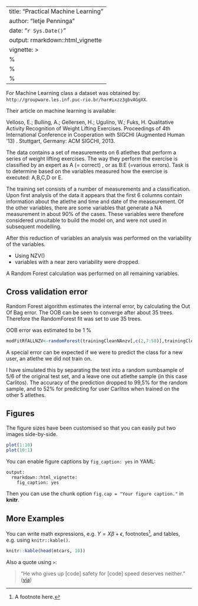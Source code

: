 ```r


```
---
title: "Practical Machine Learning"
author: "Ietje Penninga"
date: "`r Sys.Date()`"
output: rmarkdown::html_vignette
vignette: >
  %\VignetteIndexEntry{Practical Machine Learning}
  %\VignetteEngine{knitr::rmarkdown}
  %\VignetteEncoding{UTF-8}
---

For Machine Learning class a dataset was obtained by:  `http://groupware.les.inf.puc-rio.br/har#ixzz3gbvAGgXX`. 

Their article on machine learning is available: 

Velloso, E.; Bulling, A.; Gellersen, H.; Ugulino, W.; Fuks, H. Qualitative Activity Recognition of Weight Lifting Exercises. Proceedings of 4th International Conference in Cooperation with SIGCHI (Augmented Human '13) . Stuttgart, Germany: ACM SIGCHI, 2013.

The data contains a set of measurements on 6 atlethes that perform a series of weight lifting exercises. The way they perform the exercise is classified by an expert as A (= correct) , or as B:E (=various errors). Task is to determine based on the variables measured how the exercise is executed: A,B,C,D or E. 

The training set consists of a number of measurements and a classification. 
Upon first analysis of the data it appears that the first 6 columns contain information about the atlethe and time and date of the measeurement. Of the other variables, there are some variables that generate a NA measurement in about 90% of the cases. These variables were therefore considered unsuitable to build the model on, and were not used in subsequent modelling. 

After this reduction of variables an analysis was performed on the variability of the variables. 
 
- Using NZV()
- variables with a near zero variability were dropped. 

A Random Forest calculation was performed on all remaining variables. 

## Cross validation error
Random Forest algorithm estimates the internal error, by calculating the Out Of Bag error. 
The OOB can be seen to converge after about 35 trees. 
Therefore the RandomForest fit was set to use 35 trees.

OOB error was estimated to be 1 % 

```r
modFitRfALLNZV<-randomForest(trainingCleanNAnzv[,c(2,7:58)],trainingCleanNAnzv[,59],ntree=35,do.trace=TRUE)
```
A special error can be expected if we were to predict the class for a new user, an atlethe we did not train on. 

I have simulated this by separating the test into a random sumbsample of 5/6 of the original test set, and a leave one out atlethe sample (in this case Carlitos). 
The accuracy of the prediction dropped to 99,5% for the random sample, and to 52% for predicting for user Carlitos when trained on the other 5 atlethes. 






## Figures

The figure sizes have been customised so that you can easily put two images side-by-side. 

```r
plot(1:10)
plot(10:1)
```

You can enable figure captions by `fig_caption: yes` in YAML:

    output:
      rmarkdown::html_vignette:
        fig_caption: yes

Then you can use the chunk option `fig.cap = "Your figure caption."` in **knitr**.

## More Examples

You can write math expressions, e.g. $Y = X\beta + \epsilon$, footnotes^[A footnote here.], and tables, e.g. using `knitr::kable()`.

```r
knitr::kable(head(mtcars, 10))
```

Also a quote using `>`:

> "He who gives up [code] safety for [code] speed deserves neither."
([via](https://twitter.com/hadleywickham/status/504368538874703872))
